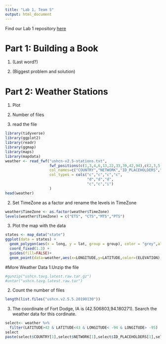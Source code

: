 ```yaml
---
title: "Lab 1, Team 5"
output: html_document
---
```


Find our Lab 1 repository [here](https://github.com/MirandaTilton/Stat585_Lab1)

# Part 1: Building a Book

1. (Last word?)

2. (Biggest problem and solution)


# Part 2: Weather Stations

1. Plot


2. Number of files





1. read the file
```r
library(tidyverse)
library(ggplot2)
library(readr)
library(ggmap)
library(maps)
library(mapdata)
weather <- read_fwf("ushcn-v2.5-stations.txt", 
                    fwf_positions(c(1,3,4,6,13,22,33,39,42,94),c(2,3,5,11,20,30,37,40,71,95), 
                    col_names=c("COUNTRY","NETWORK","ID_PLACEHOLDERS","COOP_ID","LATITUDE","LONGITUDE","ELEVATION","STATE","NAME","TimeZone")),
                    col_types = cols("c","c","c","c",
                                     "d","d","d",
                                     "c","c","i")
                    )
head(weather)

```

2. Set TimeZone as a factor and rename the levels in TimeZone
```r
weather$TimeZone <- as.factor(weather$TimeZone)
levels(weather$TimeZone) = c("ETS", "CTS","MTS","PTS")
```


3. Plot the map with the data
```r
states <- map_data("state")
ggplot(data = states) + 
  geom_polygon(aes(x = long, y = lat, group = group), color = "grey",alpha = 0.6) + 
  coord_fixed(1.3) +
  guides(fill=FALSE)+
  geom_point(data=weather,aes(x=LONGITUDE,y=LATITUDE,color=(ELEVATION),shape=TimeZone))

```

#More Weather Data
1.Unzip the file
```r
#gunzip("ushcn.tavg.latest.raw.tar.gz")
#untar("ushcn.tavg.latest.raw.tar")
```

2. Count the number of files
```r
length(list.files("ushcn.v2.5.5.20190130"))
```

3. The coordinate of Fort Dodge, IA is (42.506803,94.180271). Search the weather data for this cordinate.
```r
select<- weather %>% 
  filter(LATITUDE>42 & LATITUDE<43 & LONGITUDE< -94 & LONGITUDE> -95)
select
paste(select$COUNTRY[1],select$NETWORK[1],select$ID_PLACEHOLDERS[1],select$COOP_ID[1],".raw.tavg",sep="")
```

